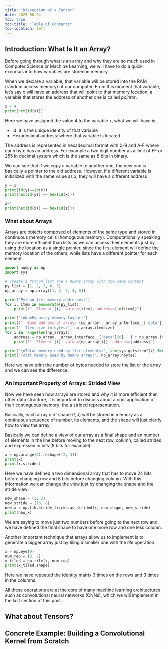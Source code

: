 ```yaml
---
title: "Dissection of a Tensor"
date: 2025-08-04
toc: true
toc-title: "Table of Contents"
toc-location: left
---
```


## Introduction: What Is It an Array?

Before going through what is an array and why they are so much used in Computer Science or Machine Learning, we will have to do a quick excursus into how variables are stored in memory.

When we declare a variable, that variable will be stored into the RAM (random access memory) of our computer. From this moment that variable, let's say $x$ will have an address that will point to that memory location, a variable that stores the address of another one is called *pointer*.

```python
x = 4
print(hex(id(x)))
```
Here we have assigned the value $4$ to the variable x, what we will have is:

- Id: it is the unique identity of that variable
- Hexadecimal address: where that variable is located

The address is represented in hexadecimal format with 0-9 and A-F where each byte has an address. For example a two digit number as a limit of FF or 255 in decimal system which is the same as 8 bits in binary.

We can see that if we copy a variable to another one, the new one is basically a pointer to the old address. However, if a different variable is initialized with the same value as $x$, they will have a different address
```python
y = x
print(id(y)==id(x))
print(hex(id(y)) == hex(id(x)))

z=4
print(hex(id(x)) == hex(id(z)))
```

### What about Arrays

Arrays are objects composed of elements of the same type and stored in continuous memory cells (homoguous memory). Computationally speaking they are more efficient than lists as we can access their elements just by using the location as a single pointer, since the first element will define the memory location of the others, while lists have a different pointer for each element.

```python
import numpy as np
import sys

# Create a Python list and a NumPy array with the same content
py_list = [1, 2, 3, 4, 5]
np_array = np.array([1, 2, 3, 4, 5])

print("Python list memory addresses:")
for i, item in enumerate(py_list):
    print(f"  Element {i}: value={item}, address={id(item)}")

print("\nNumPy array memory layout:")
print(f"  Base address of array: {np_array.__array_interface__['data'][0]}")
print("  Item size in bytes:", np_array.itemsize)
for i in range(len(np_array)):
    address = np_array.__array_interface__['data'][0] + i * np_array.itemsize
    print(f"  Element {i}: value={np_array[i]}, address={address}")

print("\nTotal memory used by list elements:", sum(sys.getsizeof(x) for x in py_list))
print("Total memory used by NumPy array:", np_array.nbytes)

```
Here we have print the number of bytes needed to store the list or the array and we can see the difference.

### An Important Property of Arrays: Strided View

Now we have seen how arrays are stored and why it is more efficient than other data structure, it is important to discuss about a cool application of their continguous memory: the a strided representation.

Basically, each array $n$ of shape $(I, J)$ will be stored in memory as a continuous sequence of number, its elements, and the shape will just clarify how to view the array.

Basically we can define a view of our array as a final shape and an number of elements in the line before moving to the next row, column, called strides and expressed in bits (8 bits for example).

```python
x = np.arange(6).reshape((2, 3))
print(x)
print(x.strides)
```
Here we have defined a two dimensional array that has to move 24 bits before changing row and 8 bits before changing column. With this information we can change the view just by changing the shape and the stride view:

```python
new_shape = (3, 2)
new_stride = (16, 8)
new_x = np.lib.stride_tricks.as_strided(x, new_shape, new_stride)
print(new_x)
```
We are saying to move just two numbers before going to the next row and we have defined the final shape to have one more row and one less column.

Another important technique that arrays allow us to implement is to generate a bigger array just by tiling a smaller one with the *tile* operation.

```python
x = np.eye(9)
num_rep = (3, 3)
x_tiled = np.tile(x, num_rep)
print(x_tiled.shape)
```
Here we have repeated the identity matrix 3 times on the rows and 3 times in the columns.

All these operations are at the core of many machine learning architectures such as convolutional neural networks (CNNs), which we will implement in the last section of this post.

## What about Tensors?

## Concrete Example: Building a Convolutional Kernel from Scratch
